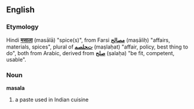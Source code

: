 ==English==
===Etymology===
Hindi '''[[मसाला]]''' (masālā) "spice(s)", from Farsi '''[[مصالح]]''' (maṣāliḥ) "affairs, materials, spices", plural of '''[[ﺕﺤﻠﺼﻤ]]''' (maṣlaḥat) "affair, policy, best thing to do", both from Arabic, derived from '''[[صلح]]''' (ṣalaḥa) "be fit, competent, usable".  

===Noun===
'''masala'''
# a paste used in Indian cuisine